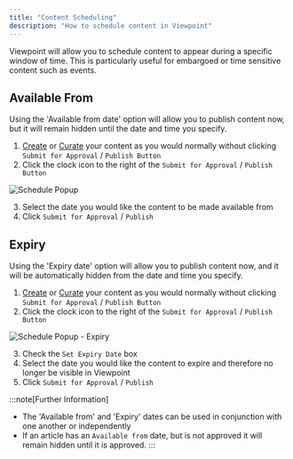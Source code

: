```yaml
---
title: "Content Scheduling"
description: "How to schedule content in Viewpoint"
---
```


Viewpoint will allow you to schedule content to appear during a specific window of time. This is particularly useful for embargoed or time sensitive content such as events.

## Available From

Using the 'Available from date' option will allow you to publish content now, but it will remain hidden until the date and time you specify.

1. [Create](create) or [Curate](curate) your content as you would normally without clicking `Submit for Approval` / `Publish Button`
2. Click the clock icon to the right of the `Submit for Approval` / `Publish Button`

![Schedule Popup](/assets/content/schedule-modal.png)

3. Select the date you would like the content to be made available from
4. Click `Submit for Approval` / `Publish` 

## Expiry

Using the 'Expiry date' option will allow you to publish content now, and it will be automatically hidden from the date and time you specify.

1. [Create](create) or [Curate](curate) your content as you would normally without clicking `Submit for Approval` / `Publish Button`
2. Click the clock icon to the right of the `Submit for Approval` / `Publish Button`

![Schedule Popup - Expiry](/assets/content/schedule-modal-expiry.png)

3. Check the `Set Expiry Date` box
4. Select the date you would like the content to expire and therefore no longer be visible in Viewpoint
5. Click `Submit for Approval` / `Publish`

:::note[Further Information]
- The 'Available from' and 'Expiry' dates can be used in conjunction with one another or independently
- If an article has an `Available from` date, but is not approved it will remain hidden until it is approved.
:::